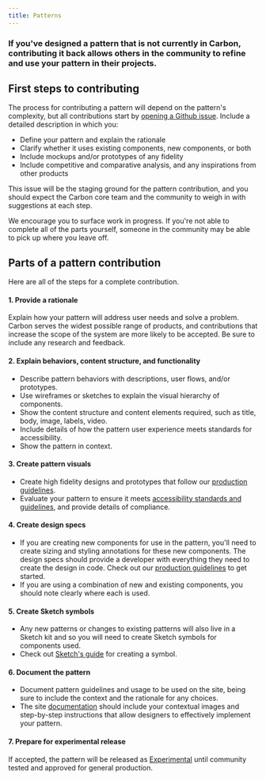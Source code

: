 ```yaml
---
title: Patterns
---
```


### If you've designed a pattern that is not currently in Carbon, contributing it back allows others in the community to refine and use your pattern in their projects.

## First steps to contributing

The process for contributing a pattern will depend on the pattern's complexity, but all contributions start by [opening a Github issue](https://github.com/carbon-design-system/carbon-website/issues/new). Include a detailed description in which you:

- Define your pattern and explain the rationale
- Clarify whether it uses existing components, new components, or both
- Include mockups and/or prototypes of any fidelity
- Include competitive and comparative analysis, and any inspirations from other products

This issue will be the staging ground for the pattern contribution, and you should expect the Carbon core team and the community to weigh in with suggestions at each step.

We encourage you to surface work in progress. If you're not able to complete all of the parts yourself, someone in the community may be able to pick up where you leave off.

## Parts of a pattern contribution

Here are all of the steps for a complete contribution.

#### 1. Provide a rationale

Explain how your pattern will address user needs and solve a problem. Carbon serves the widest possible range of products, and contributions that increase the scope of the system are more likely to be accepted. Be sure to include any research and feedback.

#### 2. Explain behaviors, content structure, and functionality

- Describe pattern behaviors with descriptions, user flows, and/or prototypes.
- Use wireframes or sketches to explain the visual hierarchy of components.
- Show the content structure and content elements required, such as title, body, image, labels, video.
- Include details of how the pattern user experience meets standards for accessibility.
- Show the pattern in context.

#### 3. Create pattern visuals

- Create high fidelity designs and prototypes that follow our [production guidelines](https://github.com/carbon-design-system/carbon-website/wiki/Production-guidelines).
- Evaluate your pattern to ensure it meets [accessibility standards and guidelines](/guidelines/accessibility/overview), and provide details of compliance.

#### 4. Create design specs

- If you are creating new components for use in the pattern, you'll need to create sizing and styling annotations for these new components. The design specs should provide a developer with everything they need to create the design in code. Check out our [production guidelines](https://github.com/carbon-design-system/carbon-website/wiki/Production-guidelines#spec-guidelines) to get started.
- If you are using a combination of new and existing components, you should note clearly where each is used.

#### 5. Create Sketch symbols

- Any new patterns or changes to existing patterns will also live in a Sketch kit and so you will need to create Sketch symbols for components used.
- Check out [Sketch's guide](https://www.sketch.com/docs/symbols/creating-symbols/) for creating a symbol.

#### 6. Document the pattern

- Document pattern guidelines and usage to be used on the site, being sure to include the context and the rationale for any choices.
- The site [documentation](./documentation) should include your contextual images and step-by-step instructions that allow designers to effectively implement your pattern.

#### 7. Prepare for experimental release

If accepted, the pattern will be released as [Experimental](/experimental/about/overview) until community tested and approved for general production.
